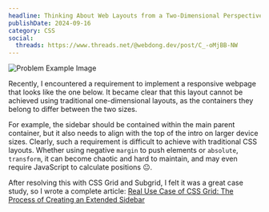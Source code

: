 ```yaml
---
headline: Thinking About Web Layouts from a Two-Dimensional Perspective
publishDate: 2024-09-16
category: CSS
social:
  threads: https://www.threads.net/@webdong.dev/post/C_-oMjBB-NW
---
```


![Problem Example Image](problem-demo.webp)

Recently, I encountered a requirement to implement a responsive webpage that looks like the one below. It became clear that this layout cannot be achieved using traditional one-dimensional layouts, as the containers they belong to differ between the two sizes.

For example, the sidebar should be contained within the main parent container, but it also needs to align with the top of the intro on larger device sizes. Clearly, such a requirement is difficult to achieve with traditional CSS layouts. Whether using negative `margin` to push elements or `absolute`, `transform`, it can become chaotic and hard to maintain, and may even require JavaScript to calculate positions 😐.

After resolving this with CSS Grid and Subgrid, I felt it was a great case study, so I wrote a complete article: [Real Use Case of CSS Grid: The Process of Creating an Extended Sidebar](https://www.webdong.dev/post/real-use-case-of-css-grid-extended-sidebar/)
